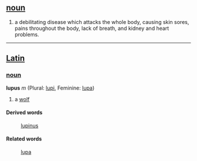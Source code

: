 == [[noun]] ==
#a debilitating disease which attacks the whole body, causing skin sores, pains throughout the body, lack of breath, and kidney and heart problems.
----
==[[Latin]]==
===[[noun]]===
'''lupus''' ''m'' (Plural: [[lupi]], Feminine: [[lupa]])

#a [[wolf]]
====Derived words====
: [[lupinus]]
====Related words====
: [[lupa]]